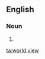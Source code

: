 ==English==
{{wikipedia}}

===Noun===
{{en-noun}}

# {{alternative spelling of|worldview}}

[[ta:world view]]